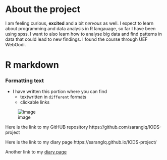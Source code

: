 
# About the project

I am feeling curious, **excited** and a bit *nervous* as well. I expect to learn about programming and data analysis in R langauage, so far I have been using spss. I want to also learn how to analyse big data and find patterns in data that could lead to new findings. I found the course through UEF WebOodi.

# R markdown
### Formatting text

* I have written this portion where you can find
    + textwritten in `different` formats
    + clickable links

![image](C:\Users\sarangq\OneDrive - University of Eastern Finland\PhD\Courses\Introduction to Open Data Science 2019\R studio.jpg)

Here is the link to my GitHUB repository
https://github.com/saranglq/IODS-project

Here is the link to my diary page
https://saranglq.github.io/IODS-project/

Another link to my [diary page](https://saranglq.github.io/IODS-project/)

